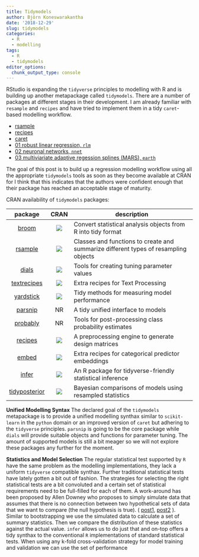 ```yaml
---
title: Tidymodels
author: Björn Koneswarakantha
date: '2018-12-29'
slug: tidymodels
categories:
  - R
  - modelling
tags:
  - R
  - tidymodels
editor_options: 
  chunk_output_type: console
---
```



RStudio is expanding the `tidyverse` principles to modelling with R and is building up another metapackage called `tidymodels`. There are a number of packages at different stages in their development. I am already familiar with `resample` and `recipes` and have tried to implement them in a tidy `caret`-based modelling workflow.

- [rsample](http://rpubs.com/erblast/370014)
- [recipes](http://rpubs.com/erblast/recipes)
- [caret](http://rpubs.com/erblast/caret)
- [01 robust linear regression, `rlm`](http://rpubs.com/erblast/rlm)
- [02 neuronal networks, `nnet`](http://rpubs.com/erblast/nnet)
- [03 multiviariate adaptive regession splines (MARS), `earth`](http://rpubs.com/erblast/mars)

The goal of this post is to build up a regression modelling workflow using all the appropriate `tidymodels` tools as soon as they become available at CRAN for I think that this indicates that the authors were confident enough that their package has reached an acceptable stage of maturity. 

CRAN availability of `tidymodels` packages:

| package | CRAN | description |
|:-------------:|:------------:|-------------------------------------------------------------------------------------|
| [broom](https://github.com/tidymodels/broom) | ![](https://camo.githubusercontent.com/97cfe4eed016306ddef0c8c9f7b5117209864fa0/68747470733a2f2f7777772e722d706b672e6f72672f6261646765732f76657273696f6e2f62726f6f6d) | Convert statistical analysis objects from R into tidy format |
| [rsample]( https://github.com/tidymodels/rsample ) | ![](https://camo.githubusercontent.com/40d243e534462d1bb0f57582d6166bde2217600a/687474703a2f2f7777772e722d706b672e6f72672f6261646765732f76657273696f6e2f7273616d706c65) | Classes and functions to create and summarize different types of resampling objects |
| [dials]( https://github.com/tidymodels/dials ) | ![](https://camo.githubusercontent.com/043eff6bfe9f7e184992d7b1b98fb0a606cae637/687474703a2f2f7777772e722d706b672e6f72672f6261646765732f76657273696f6e2f6469616c73) | Tools for creating tuning parameter values |
| [textrecipes]( https://github.com/tidymodels/textrecipes ) | ![](https://camo.githubusercontent.com/2b21e19013ec07e871c8e97a5e39f1e40b28380e/687474703a2f2f7777772e722d706b672e6f72672f6261646765732f76657273696f6e2f7465787472656369706573) | Extra recipes for Text Processing |
| [yardstick]( https://github.com/tidymodels/yardstick ) | ![](https://camo.githubusercontent.com/a5709f4f9006e7ea171215992f2169bf2287b5ea/687474703a2f2f7777772e722d706b672e6f72672f6261646765732f76657273696f6e2f79617264737469636b) | Tidy methods for measuring model performance |
| [parsnip]( https://github.com/tidymodels/parsnip ) | NR | A tidy unified interface to models |
| [probably]( https://github.com/tidymodels/probably ) | NR | Tools for post-processing class probability estimates |
| [recipes]( https://github.com/tidymodels/recipes ) | ![](https://camo.githubusercontent.com/a4a610c9ff09c39f8259e20babd337729f4e64f4/687474703a2f2f7777772e722d706b672e6f72672f6261646765732f76657273696f6e2f72656369706573) | A preprocessing engine to generate design matrices |
| [embed]( https://github.com/tidymodels/embed ) | ![](https://camo.githubusercontent.com/f6f2e71cfecf8ef8ef5217c540242a6e00335c90/687474703a2f2f7777772e722d706b672e6f72672f6261646765732f76657273696f6e2f656d626564) | Extra recipes for categorical predictor embeddings |
| [infer]( https://github.com/tidymodels/infer ) | ![](https://camo.githubusercontent.com/5b1585b43095a5e27649e6a8c3a8aedf87a63390/687474703a2f2f7777772e722d706b672e6f72672f6261646765732f76657273696f6e2f696e666572) | An R package for tidyverse-friendly statistical inference |
| [tidyposterior]( https://github.com/tidymodels/tidyposterior ) | ![](https://camo.githubusercontent.com/a27ef7d0f07997d04e5f98d2f8bc048ac29e0b4b/687474703a2f2f7777772e722d706b672e6f72672f6261646765732f76657273696f6e2f74696479706f73746572696f72) | Bayesian comparisons of models using resampled statistics |


**Unified Modelling Syntax**
The declared goal of the `tidymodels` metapackage is to provide a unified modelling synthax similar to `scikit-learn` in the `python` domain or an improved version of `caret` but adhering to the `tidyverse` principles. `parsnip` is going to be the core package while `dials` will provide suitable objects and functions for parameter tuning. The amount of supported models is still a bit meager so we will not explore these packages any further for the moment.

**Statistics and Model Selection**
The regular statistical test supported by `R` have the same problem as the modelling implementations, they lack a uniform `tidyverse` compatible synthax. Further traditional statistical tests have lately gotten a bit out of fashion. The strategies for selecting the right statistical tests are a bit convoluted and a certain set of statistical requirements need to be full-filled for each of them. A work-around has been proposed by Allen Downey who proposes to simply simulate data that assumes that there is no connection between two hypothetical sets of data that we want to compare (the null hypothesis is true). ( [post1](http://allendowney.blogspot.com/2011/05/there-is-only-one-test.html), [post2](https://feedly.com/i/entry/B+zx48A60dYhZn8V2dBcpwOiRYnIVsqskPVFCv6/PS4=_1552b4aba08:50249e5:db10177e) ). Similar to bootstrapping we use the simulated data to calculate a set of summary statistics. Then we compare the distribution of these statistics against the actual value. `infer` allows us to do just that and on-top offers a tidy synthax to the conventional `R` implementations of standard statistical tests.
When using any k-fold cross-validation strategy for model training and validation we can use the set of performance


